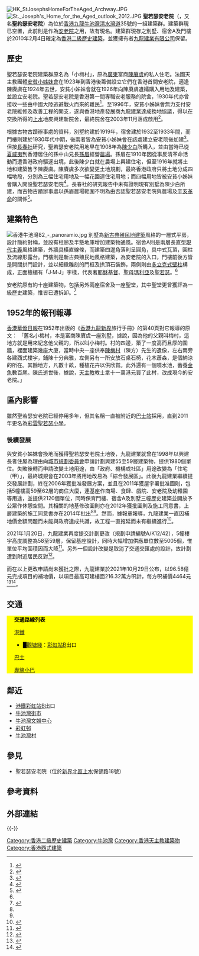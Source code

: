 
[[File:HK_StJosephsHomeForTheAged_Archway.JPG|thumb]]
[[File:St._Joseph's_Home_for_the_Aged_outlook_2012.JPG|thumb]]
'''聖若瑟安老院'''（{{lang-en|St. Joseph's Home for the Aged}}，又名'''聖約瑟安老院'''）為位於[[香港|香港]][[九龍|九龍]][[牛池灣|牛池灣]][[清水灣道|清水灣道]]35號的一組建築群。建築群現已空置，此前則是作為[[安老院|安老院]]之用，故有現名。建築群現存之別墅、宿舍A及門樓於2010年2月4日確定為[[香港二級歷史建築|香港二級歷史建築]]，並獲擁有者[[九龍建業有限公司|九龍建業有限公司]]保留。

==歷史==
聖若瑟安老院建築群原名為「小梅村」，原為[[廣東|廣東]]富商[[陳賡虞|陳賡虞]]的私人住宅。法國天主教團體[[安貧小姊妹會|安貧小姊妹會]]在1923年到香港後籌備設立它們在香港首間安老院，適逢陳賡虞在1924年去世，安貧小姊妹會就在1926年向陳賡虞遺孀購入用地及建築，並設立安老院。聖若瑟安老院是香港第一間專職安老服務的院舍，1930年代亦曾接收一些由中國大陸逃避戰火而來的難民<ref name=devb>{{Cite web |url=https://www.devb.gov.hk/tc/publications_and_press_releases/press/t_index_id_8821.html |title=發展局新聞報-立法會十題：前聖約瑟安老院保育計劃 |access-date=2021-08-09 |archive-date=2021-08-09 |archive-url=https://web.archive.org/web/20210809164835/https://www.devb.gov.hk/tc/publications_and_press_releases/press/t_index_id_8821.html |dead-url=no }}</ref>。至1996年，安貧小姊妹會無力支付安老院維修及改善工程的開支，遂與香港地產發展商九龍建業達成換地協議，得以在交換所得的[[上水|上水]]地皮興建新院舍，最終院舍在2003年11月落成啟用<ref>{{Cite web |url=https://kkp.catholic.org.hk/lo/lo3131.htm |title=公教報 聖若瑟安老院 上水新址開幕 |access-date=2021-08-09 |archive-date=2010-10-14 |archive-url=https://web.archive.org/web/20101014093710/http://kkp.catholic.org.hk/lo/lo3131.htm |dead-url=no }}</ref>。

根據古物古蹟辦事處的資料，別墅約建於1919年，宿舍建於1932至1933年間，而門樓則建於1930年代中期，後兩者皆為安貧小姊妹會在該處建立安老院後加建<ref>{{Cite web |url=http://www.aab.gov.hk/historicbuilding/cn/467_Appraisal_Chin.pdf |title=古物古蹟辦事處：1444幢歷史建築簡要 |access-date=2021-08-09 |archive-date=2021-08-09 |archive-url=https://web.archive.org/web/20210809164831/http://www.aab.gov.hk/historicbuilding/cn/467_Appraisal_Chin.pdf |dead-url=no }}</ref>。但按[[長春社|長春社]]研究，聖若瑟安老院用地早在1908年為[[陳少白|陳少白]]所購入，並由當時已從[[夏威夷|夏威夷]]到香港居住的孫中山兄長[[孫眉|孫眉]]經營[[孫眉農場|農場]]。孫眉在1910年因從事反清革命活動而遭香港政府驅逐出境，此後陳少白就在農場上興建住宅，但至1916年就將土地和建築售予陳賡虞。陳賡虞多次欲變更土地規劃，最終香港政府只將土地分成四幅地段，分別為三幅住宅用地及一幅花園連住宅用地；而四幅用地皆被安貧小姊妹會購入開設聖若瑟安老院<ref name=cahk>{{Cite web |url=https://www.cahk.org.hk/images/upload/files/HistoryNote_201204V03b.pdf |title=長春社 保育香港歷史筆記第三期 |access-date=2021-08-09 |archive-date=2021-08-09 |archive-url=https://web.archive.org/web/20210809164831/https://www.cahk.org.hk/images/upload/files/HistoryNote_201204V03b.pdf |dead-url=no }}</ref>。長春社的研究報告中未有證明現有別墅為陳少白所建，而古物古蹟辦事處以孫眉農場範圍不明為由否認聖若瑟安老院與農場及[[辛亥革命|辛亥革命]]的關係<ref>{{Cite web |url=https://www.districtcouncils.gov.hk/wts/doc/2020_2023/sc/dc_meetings_doc/18075/DC_M5_053.pdf |title=黃大仙區議會文件第53/2020號 |access-date=2021-08-09 |archive-date=2021-06-29 |archive-url=https://web.archive.org/web/20210629120618/https://www.districtcouncils.gov.hk/wts/doc/2020_2023/sc/dc_meetings_doc/18075/DC_M5_053.pdf |dead-url=no }}</ref>。

== 建築特色 ==
[[File:香港牛池灣82_-_panoramio.jpg|thumb]]
別墅為[[新古典主義建築|新古典]][[新殖民主義建築|殖民地建築]]風格的一層式平房，設計簡約對稱，並設有柱廊及半懸地庫增加建築物通風。宿舍A則是兩層長直型[[現代主義建築|現代主義]]風格建築，外牆具橫直線條，而建築四邊角落則呈圓角，具中式瓦頂，圓柱及流線形露台。門樓則是新古典殖民地風格建築，為安老院的入口，門樓前後方皆是開闊拱門設計，並以細緻雕刻的門框及拱頂石裝飾，兩側則由[[多立克柱式|多立克式壁柱]]構成，正面檐楣有「J·M·J」字樣，代表著[[耶穌基督|耶穌基督]]、[[聖母瑪利亞|聖母瑪利亞]]及[[聖若瑟|聖若瑟]]。<ref name=devb/>

安老院原有約十座建築物，包括另外兩座宿舍及一座聖堂，其中聖堂更曾獲評為一級歷史建築，惟皆已遭拆卸。<ref>{{Cite web |url=https://www.legco.gov.hk/yr06-07/chinese/fc/fc/papers/fc0615fc-103-c.pdf |title=已拆卸的一級歷史建築物 |access-date=2021-08-09 |archive-date=2021-08-09 |archive-url=https://web.archive.org/web/20210809164829/https://www.legco.gov.hk/yr06-07/chinese/fc/fc/papers/fc0615fc-103-c.pdf |dead-url=no }}</ref>
==1952年的報刊報導==
[[香港|香港]][[華僑日報|華僑日報]]在1952年出版的《[[香港|香港]][[九龍|九龍]][[新界|新界]]旅行手冊》的第40頁對它報導的原文：
「舊名小梅村，本是富商陳賡虞一座別墅，據說，因為他的父親叫梅村，這地方就是用來紀念他父親的，所以叫小梅村。村的四邊，築了一度高而且厚的圍牆，裡面建築幾座大廈，當時中央一座供奉[[陳梅村|陳梅村]]（陳方）先生的遺像，左右兩旁各建西式樓宇，鋪陳十分典雅，左側另有一所安放石桌石椅，花木蕭森，是個納涼的所在。其餘地方，凡數十畝，種植花卉以供欣賞。此外還有一個噴水池，蓄養[[金魚|金魚]]數百尾。陳氏逝世後，據說，[[天主教|天主教]]教士拿十一萬港元買了此村，改成現今的安老院。」

==區內影響==
雖然聖若瑟安老院已經停用多年，但其名稱一直被附近的[[巴士站|巴士站]]採用，直到2011年更名為[[彩雲聖若瑟小學|彩雲聖若瑟小學]]。

===後續發展===
與安貧小姊妹會換地而獲得聖若瑟安老院土地後，九龍建業就曾在1998年以興建長者住屋為理由向[[城市規劃委員會|城市規劃委員會]]申請計劃興建55至59層建築物，提供1980個單位。失敗後轉而申請改變土地用途，由「政府、機構或社區」用途改變為「住宅（甲）」，最終城規會在2003年將用地改易為「綜合發展區」。此後九龍建業繼續提交發展計劃，終在2006年獲批准發展方案，並且在2011年獲屋宇署批准圖則，包括5幢樓高59至62層的商住大廈，連基座作商場、食肆、戲院、安老院及幼稚園等用途，並提供2120個單位，同時保育門樓、宿舍A及別墅三幢歷史建築並開放予公眾作休憩空間。其相關的地基修改圖則亦在2012年獲批圖則及施工同意書，上層建築的施工同意書亦在2014年批出<ref name=devb/><ref name=cahk/>。然而，據報章報導，九龍建業一直因補地價金額問題而未能與政府達成共識，故工程一直拖延而未有繼續進行<ref>{{cite news |language =|author =|coauthors =|url =|title = 牛池灣地補價 九建拒接納 |publisher = 蘋果日報 |pages =B04|date =2011-03-21|accessdate = 2021-08-10}}</ref>。

2021年1月20日，九龍建業再度提交計劃更改（規劃申請編號A/K12/42），5幢樓宇高度調整為58至59層，保留基座設計，同時大幅增加供應單位數至5005個，惟單位平均面積因而大降<ref>{{cite news |language =  |author =  |coauthors =  |url = https://hk.on.cc/hk/bkn/cnt/finance/20210129/bkn-20210129142004404-0129_00842_001.html |title = 牛池灣前聖若瑟安老院重建項目　擬增加單位量至5005伙 |publisher = 東方日報 |pages =  |date = 2021-01-29 |accessdate = 2021-08-09 |archive-date = 2021-08-10 |archive-url = https://web.archive.org/web/20210810064623/https://hk.on.cc/hk/bkn/cnt/finance/20210129/bkn-20210129142004404-0129_00842_001.html |dead-url = no }}</ref>。另外一個設計改變是取消了交通交匯處的設計，故計劃遭到附近居民反對<ref>{{cite news |language =  |author =  |coauthors =  |url = https://m.mingpao.com/fin/dailyp2.php?node=1615143416746&issue=20210308 |title = 九建牛池灣項目 城規會收逾百反對意見 |publisher = 明報 |pages =  |date = 2021-03-08 |accessdate = 2021-08-09 |archive-date = 2021-08-09 |archive-url = https://web.archive.org/web/20210809172835/https://m.mingpao.com/fin/dailyp2.php?node=1615143416746&issue=20210308 |dead-url = no }}</ref>。

而在以上更改申請尚未獲批之際，九龍建業於2021年10月29日公布，以96.58億元完成項目的補地價，以項目最高可建樓面216.32萬方呎計，每方呎補價4464元<ref>{{cite news |language =  |author =  |coauthors =  |url = https://news.mingpao.com/pns/%E7%B6%93%E6%BF%9F/article/20211030/s00004/1635530989394/%E4%B9%9D%E5%BB%BA%E7%89%9B%E6%B1%A0%E7%81%A3%E8%A3%9C%E5%83%B996%E5%84%84-%E9%87%91%E9%A1%8D%E5%B8%82%E5%8D%80%E6%9C%80%E5%A4%A7-%E5%8F%AF%E5%BB%BA%E6%A8%93%E9%9D%A2216%E8%90%AC%E5%91%8E-%E8%B6%85%E8%A7%80%E5%A1%98%E5%87%B1%E6%BB%99 |title = 九建牛池灣補價96億 金額市區最大 可建樓面216萬呎 超觀塘凱滙 |publisher = 明報 |pages =  |date = 2021-10-30 |accessdate = 2021-10-30 |archive-date = 2021-11-04 |archive-url = https://web.archive.org/web/20211104023112/https://news.mingpao.com/pns/%e7%b6%93%e6%bf%9f/article/20211030/s00004/1635530989394/%e4%b9%9d%e5%bb%ba%e7%89%9b%e6%b1%a0%e7%81%a3%e8%a3%9c%e5%83%b996%e5%84%84-%e9%87%91%e9%a1%8d%e5%b8%82%e5%8d%80%e6%9c%80%e5%a4%a7-%e5%8f%af%e5%bb%ba%e6%a8%93%e9%9d%a2216%e8%90%ac%e5%91%8e-%e8%b6%85%e8%a7%80%e5%a1%98%e5%87%b1%e6%bb%99 |dead-url = no }}</ref><ref>{{cite news |language =  |author =  |coauthors =  |url = https://www.singtaousa.com/2021-10-30/%E7%89%9B%E6%B1%A0%E7%81%A3%E5%B7%A8%E5%9E%8B%E4%BD%8F%E5%AE%85%E9%A0%85%E7%9B%AE%E8%A3%9C%E5%9C%B0%E5%83%B996%E5%84%84-2/3725344#page2 |title = 牛池灣巨型住宅項目補地價96億 |publisher = 星島日報 |pages =  |date = 2021-10-30 |accessdate = 2021-10-30 |archive-date = 2021-11-04 |archive-url = https://web.archive.org/web/20211104023113/https://www.singtaousa.com/2021-10-30/%E7%89%9B%E6%B1%A0%E7%81%A3%E5%B7%A8%E5%9E%8B%E4%BD%8F%E5%AE%85%E9%A0%85%E7%9B%AE%E8%A3%9C%E5%9C%B0%E5%83%B996%E5%84%84-2/3725344#page2 |dead-url = no }}</ref>。

==交通==
<div class="NavFrame collapsed" style="color: black; background-color: yellow; margin: 0 auto; padding: 0 10px; text-align: left;"><div class="NavHead" style="background-color: yellow; margin: 0 auto; padding: 0 10px; font-weight:normal;">'''交通路線列表'''</div><div class="NavContent" style="background-color: yellow; margin: 0 auto; padding: 0 10px;">
;[[港鐵|港鐵]]
*<font color="{{觀塘綫色彩}}">█</font>[[觀塘綫|觀塘綫]]：[[彩虹站|彩虹站]]B出口
;[[香港巴士|巴士]]
{{九龍新界巴士簡單列表|3M|10|14D|21|26|26M|27|29M|42|88|91|91M|92|95|213D|214|290|290A|290X|N216}}{{過海隧道巴士簡單列表|606|606A}}
;[[香港小巴|專線小巴]]
{{九龍專線小巴簡單列表|16|16A|16B|16S|49M|54M|68|83A|83M}}{{新界專線小巴簡單列表|1|1A}}
</div></div>

==鄰近==
* [[港鐵|港鐵]][[彩虹站|彩虹站]]B出口
* [[牛池灣街市|牛池灣街市]]
* [[牛池灣文娛中心|牛池灣文娛中心]]
* [[彩虹邨|彩虹邨]]
* [[牛池灣村|牛池灣村]]

==參見==
*聖若瑟安老院（位於[[新界|新界]][[北區_(香港)|北區]][[上水|上水]]保健路18號）

== 參考資料 ==
{{reflist|30em}}

==外部連結==
{{commonscat-inline|St. Joseph's Home for the Aged}}

{{-}}
{{香港二級歷史建築}}

[[Category:香港二級歷史建築|Category:香港二級歷史建築]]
[[Category:牛池灣|Category:牛池灣]]
[[Category:香港天主教建築物|Category:香港天主教建築物]]
[[Category:香港西式建築|Category:香港西式建築]]